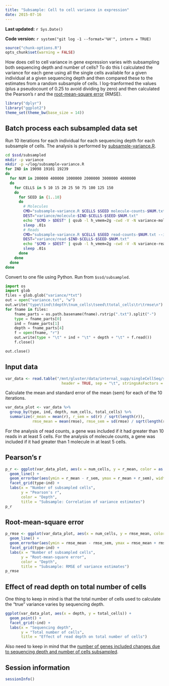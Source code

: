 ```yaml
---
title: "Subsample: Cell to cell variance in expression"
date: 2015-07-16
---
```


**Last updated:** `r Sys.Date()`

**Code version:** `r system("git log -1 --format='%H'", intern = TRUE)`

```r
source("chunk-options.R")
opts_chunk$set(warning = FALSE)
```

How does cell to cell variance in gene expression varies with subsampling both sequencing depth and number of cells?
To do this I calculated the variance for each gene using all the single cells available for a given individual at a given sequencing depth and then compared these to the estimates from a random subsample of cells.
I log-tranformed the values (plus a pseudocount of 0.25 to avoid dividing by zero) and then calculated the Pearson's r and the [root-mean-square error](https://en.wikipedia.org/wiki/Root-mean-square_deviation) (RMSE).

```r
library("dplyr")
library("ggplot2")
theme_set(theme_bw(base_size = 14))
```

## Batch process each subsampled data set

Run 10 iterations for each individual for each sequencing depth for each subsample of cells.
The analysis is performed by [subsample-variance.R](https://github.com/jdblischak/singleCellSeq/blob/master/code/subsample-variance.R).

```bash
cd $ssd/subsampled
mkdir -p variance
mkdir -p ~/log/subsample-variance.R
for IND in 19098 19101 19239
do
  for NUM in 200000 400000 1000000 2000000 3000000 4000000
  do
    for CELLS in 5 10 15 20 25 50 75 100 125 150
    do
      for SEED in {1..10}
      do
        # Molecules
        CMD="subsample-variance.R $CELLS $SEED molecule-counts-$NUM.txt --individual=$IND --min_count=1 --min_cells=5 --good_cells=/mnt/lustre/home/jdblischak/singleCellSeq/data/quality-single-cells.txt"
        DEST="variance/molecule-$IND-$CELLS-$SEED-$NUM.txt"
        echo "$CMD > $DEST" | qsub -l h_vmem=2g -cwd -V -N variance-molecule-$IND-$CELLS-$SEED-$NUM -j y -o ~/log/subsample-variance.R -l 'hostname=!bigmem01'
        sleep .01s
        # Reads
        CMD="subsample-variance.R $CELLS $SEED read-counts-$NUM.txt --individual=$IND --min_count=10 --min_cells=5 --good_cells=/mnt/lustre/home/jdblischak/singleCellSeq/data/quality-single-cells.txt"
        DEST="variance/read-$IND-$CELLS-$SEED-$NUM.txt"
        echo "$CMD > $DEST" | qsub -l h_vmem=2g -cwd -V -N variance-read-$IND-$CELLS-$SEED-$NUM -j y -o ~/log/subsample-variance.R -l 'hostname=!bigmem01'
        sleep .01s
      done
    done
  done
done
```

Convert to one file using Python.
Run from `$ssd/subsampled`.

```python
import os
import glob
files = glob.glob("variance/*txt")
out = open("variance.txt", "w")
out.write("type\tind\tdepth\tnum_cells\tseed\ttotal_cells\tr\trmse\n")
for fname in files:
    fname_parts = os.path.basename(fname).rstrip(".txt").split("-")
    type = fname_parts[0]
    ind = fname_parts[1]
    depth = fname_parts[4]
    f = open(fname, "r")
    out.write(type + "\t" + ind + "\t" + depth + "\t" + f.read())
    f.close()

out.close()
```

## Input data

```r
var_data <- read.table("/mnt/gluster/data/internal_supp/singleCellSeq/subsampled/variance.txt",
                         header = TRUE, sep = "\t", stringsAsFactors = FALSE)
```

Calculate the mean and standard error of the mean (sem) for each of the 10 iterations.

```r
var_data_plot <- var_data %>%
  group_by(type, ind, depth, num_cells, total_cells) %>%
  summarize(r_mean = mean(r), r_sem = sd(r) / sqrt(length(r)),
            rmse_mean = mean(rmse), rmse_sem = sd(rmse) / sqrt(length(rmse)))
```

For the analysis of read counts, a gene was included if it had greater than 10 reads in at least 5 cells.
For the analysis of molecule counts, a gene was included if it had greater than 1 molecule in at least 5 cells.

## Pearson's r

```r
p_r <- ggplot(var_data_plot, aes(x = num_cells, y = r_mean, color = as.factor(depth))) +
  geom_line() +
  geom_errorbar(aes(ymin = r_mean - r_sem, ymax = r_mean + r_sem), width = 1) +
  facet_grid(type~ind) +
  labs(x = "Number of subsampled cells",
       y = "Pearson's r",
       color = "Depth",
       title = "Subsample: Correlation of variance estimates")
p_r
```

## Root-mean-square error

```r
p_rmse <- ggplot(var_data_plot, aes(x = num_cells, y = rmse_mean, color = as.factor(depth))) +
  geom_line() +
  geom_errorbar(aes(ymin = rmse_mean - rmse_sem, ymax = rmse_mean + rmse_sem), width = 1) +
  facet_grid(type~ind) +
  labs(x = "Number of subsampled cells",
       y = "Root-mean-square error",
       color = "Depth",
       title = "Subsample: RMSE of variance estimates")
p_rmse
```

## Effect of read depth on total number of cells

One thing to keep in mind is that the total number of cells used to calculate the "true" variance varies by sequencing depth.

```r
ggplot(var_data_plot, aes(x = depth, y = total_cells)) +
  geom_point() +
  facet_grid(~ind) +
  labs(x = "Sequencing depth",
       y = "Total number of cells",
       title = "Effect of read depth on total number of cells")
```

Also need to keep in mind that the [number of genes included changes due to sequencing depth and number of cells subsampled](detect-genes.html).

## Session information

```r
sessionInfo()
```
